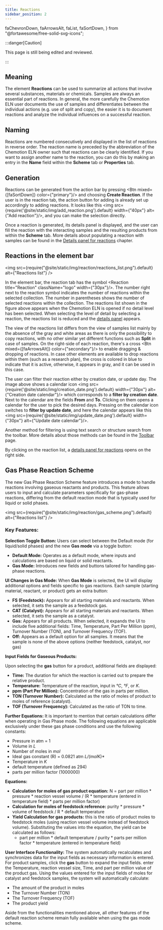 ```yaml
---
title: Reactions
sidebar_position: 2
---
```


  faChevronDown,
  faArrowsAlt,
  faList,
  faSortDown,
} from "@fortawesome/free-solid-svg-icons";

:::danger[Caution]

This page is still being edited and reviewed.

:::

## Meaning

The element **Reactions** can be used to summarize all actions that involve several substances, materials or chemicals.
Samples are always an essential part of reactions.
In general, the more carefully the Chemotion ELN user documents the use of samples and differentiates between the individual actions
(e.g. use of split and copy), the easier it is to document reactions and analyze the individual influences on a successful reaction.

## Naming

Reactions are numbered consecutively and displayed in the list of reactions in reverse order.
The reaction name is preceded by the abbreviation of the Chemotion ELN owner such that reactions can be clearly identified.
If you want to assign another name to the reaction, you can do this by making an entry in the **Name** field within the **Scheme** tab or **Properties** tab.

## Generation

Reactions can be generated from the action bar by pressing <Btn mixed={[faSortDown]} color={"primary"}/> and choosing **Create Reaction**.
If the user is in the reaction tab, the action button for adding is already set up accordingly to adding reactions.
It looks like this <img src={require('@site/static/img/add_reaction.png').default} width={"40px"} alt={"Add reaction"}/>,
and you can make the selection directly.

Once a reaction is generated, its details panel is displayed, and the user can fill the reaction with the interacting samples and the resulting products from within the **Scheme** tab.
More details about populating a reaction with samples can be found in the [Details panel for reactions](../details#details-panel-for-reactions) chapter.

## Reactions in the element bar

<img
  src={require("@site/static/img/reaction/reactions_list.png").default}
  alt={"Reactions list"}
/>

In the element bar, the reaction tab has the symbol <Reaction title="Reaction" className="logo" width={"30px"}/>.
The number right next to the reaction symbol indicates the number of reactions within the selected collection.
The number in parentheses shows the number of selected reactions within the collection.
The reactions list shown in the figure above appears when the Chemotion ELN is opened if no detail level has been selected.
When selecting the level of detail by selecting a reaction,
the reactions list is reduced and the [details panel](../details#details-panel-for-reactions) appears.

The view of the reactions list differs from the view of samples list mainly by the absence of the gray and
white areas as there is only the possibility to copy reactions,
with no other similar yet different functions such as **Split** in case of samples.
On the right-side of each reaction, there's a cross <Btn mixed={[faArrowsAlt]} color={"secondary"}/> to enable dragging & dropping of reactions.
In case other elements are available to drop reactions within them (such as a research plan),
the cross is colored in blue to indicate that it is active, otherwise, it appears in gray, and it can be used in this case.

The user can filter their reaction either by creation date, or update day.
The image above shows a calendar icon <img src={require('@site/static/img/creation_date.png').default} width={"30px"} alt={"Creation date calendar"}/>
which corresponds to a **filter by creation date**.
Next to the calendar are the fields **From** and **To**.
Clicking on them opens a calendar for the user to pick the desired days.
Pressing on the calendar icon switches to **filter by update date**,
and here the calendar appears like this <img src={require('@site/static/img/update_date.png').default} width={"30px"} alt={"Update date calendar"}/>.

Another method for filtering is using text search or structure search from the toolbar. More details about those methods can be found in the [Toolbar](../toolbar) page.

By clicking on the reaction list, a [details panel for reactions](../details#details-panel-for-reactions) opens on the right side.


## Gas Phase Reaction Scheme
The new Gas Phase Reaction Scheme feature introduces a mode to handle reactions involving gaseous reactants and products. This feature allows users to input and calculate parameters specifically for gas-phase reactions, differing from the default reaction mode that is typically used for liquid or solid phases.

<img
  src={require("@site/static/img/reaction/gas_scheme.png").default}
  alt={"Reactions list"}
/>

### Key Features:
 **Selection Toggle Button:** Users can select between the Default mode (for liquid/solid phases) and the new **Gas mode** via a toggle button:
- **Default Mode:** Operates as a default mode, where inputs and calculations are based on liquid or solid reactants.
- **Gas Mode:** Introduces new fields and buttons tailored for handling gas-phase reactions.

**UI Changes in Gas Mode:**
When **Gas Mode** is selected, the UI will display additional options and fields specific to gas reactions.
Each sample (starting material, reactant, or product) gets an extra button:

- **FS (Feedstock):** Appears for all starting materials and reactants. When selected, it sets the sample as a feedstock gas.
- **CAT (Catalyst):** Appears for all starting materials and reactants. When selected, it sets the sample as a catalyst.
- **Gas:** Appears for all products. When selected, it expands the UI to include five additional fields: Time, Temperature,
Part Per Million (ppm), Turnover Number (TON), and Turnover Frequency (TOF).
- **Off:** Appears as a default option for all samples. It means that the sample is none of the above options (neither feedstock, catalyst, nor gas)

**Input Fields for Gaseous Products:**

Upon selecting the **gas** button for a product, additional fields are displayed:
- **Time:** The duration for which the reaction is carried out to prepare the relative product.
- **Temperature:** Temperature of the reaction, input in *°C*, *°F*, or *K*.
- **ppm (Part Per Million):** Concentration of the gas in parts per million.
- **TON (Turnover Number):** Calculated as the ratio of moles of product to moles of reference (catalyst).
- **TOF (Turnover Frequency):** Calculated as the ratio of TON to time.

**Further Equations:**
It is important to mention that certain calculations differ when operating in Gas Phase mode. The following equations are applicable exclusively under these gas phase conditions and use the following constants:
  - Pressure in atm = 1
  - Volume in *L*
  - Number of moles in *mol*
  - Ideal gas constant (R) = 0.0821 atm *L/(mol*K)*
  - Temperature in *K*
  - default temperature (defined as 294)
  - parts per million factor (1000000)

**Equations:**

  - **Calculation for moles of gas product equation:** N = part per million *  pressure  *  reaction vessel volume / (R *  temperature (entered in temperature field) *  parts per million factor)
  - **Calculation for moles of feedstock reference:** purity *  pressure *  volume of feedstock  / R *  default temperature
  - **Yield Calculation for gas products:** this is the ratio of product moles to feedstock moles (using reaction vessel volume instead of feedstock volume).  Substituting the values into the equation, the yield can be calculated as follows:
    - part per million * default temperature / purity * parts per million factor * temperature (entered in temperature field)

**User Interface Functionality:**
The system automatically recalculates and synchronizes data for the input fields as necessary information is entered. For product samples, click the **gas** button to expand the input fields. enter the Temperature, reaction vessel size, Time, and part per million value of the product gas.
Using the values entered for the input fields of moles for catalyst and feedstock samples, the system will automatically calculate:
- The amount of the product in moles
- The Turnover Number (TON)
- The Turnover Frequency (TOF)
- The product yield

Aside from the functionalities mentioned above, all other features of the default reaction scheme remain fully available when using the gas mode scheme.
